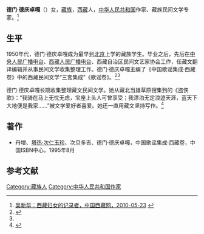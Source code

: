 '''德门·德庆卓嘎'''（{{bd|1934年|||}}）女，[[藏族|藏族]]，[[西藏|西藏]]人，[[中华人民共和国|中华人民共和国]]作家、藏族民间文学专家。<ref>[http://www.tibet.cn/2009jrb/gdfw/201005/t20100519_580849.htm 吴新华：西藏妇女的记录者，中国西藏网，2010-05-23] {{webarchive|url=https://web.archive.org/web/20150417141939/http://www.tibet.cn/2009jrb/gdfw/201005/t20100519_580849.htm |date=2015-04-17 }}</ref>

==生平==
1950年代，德门·德庆卓嘎成为最早到[[北京|北京]]上学的藏族学生。毕业之后，先后在[[中央人民广播电台|中央人民广播电台]]、[[西藏人民广播电台|西藏人民广播电台]]、西藏自治区民间文艺家协会工作，任藏文翻译编辑并从事民间文学收集整理工作。德门·德庆卓嘎主编了《中国歌谣集成·西藏卷》中的西藏民间文学“三套集成”《歌谣卷》。<ref>{{Cite web |url=http://www.tibet.cn/news/index/xzyw/201108/t20110816_1122206.htm |title=饶春艳，肖像定格的藏族人：半个多世纪里的民族面容，中国西藏网，2011-08-16 |access-date=2015-04-17 |archive-date=2016-03-04 |archive-url=https://web.archive.org/web/20160304120334/http://www.tibet.cn/news/index/xzyw/201108/t20110816_1122206.htm |dead-url=no }}</ref><ref name=zgxz/>

德门·德庆卓嘎长期收集整理藏文民间文学。她从藏北当雄草原搜集到的《盗侠歌》：“我骑在马上无忧无虑，宝座上头人可曾享受；我漂泊无定浪迹天涯，蓝天下大地便是我家……”被文学爱好者喜爱。她还一直用藏文坚持写作。<ref name=zgxz>{{Cite web |url=http://www.tibet.cn/holiday/zmft/201205/t20120504_1739581.htm |title=德门·德庆卓嘎：民俗不等于行为准则，中国西藏网，2012-05-04 |access-date=2015-04-17 |archive-date=2016-03-04 |archive-url=https://web.archive.org/web/20160304112327/http://www.tibet.cn/holiday/zmft/201205/t20120504_1739581.htm |dead-url=no }}</ref>

==著作==
*丹增、[[塔热·次仁玉珍|塔热·次仁玉珍]]、次旦多吉、德门·德庆卓嘎，中国歌谣集成·西藏卷，中国ISBN中心，1995年8月

==参考文献==
{{reflist}}

[[Category:藏族人|Category:藏族人]]
[[Category:中华人民共和国作家|Category:中华人民共和国作家]]